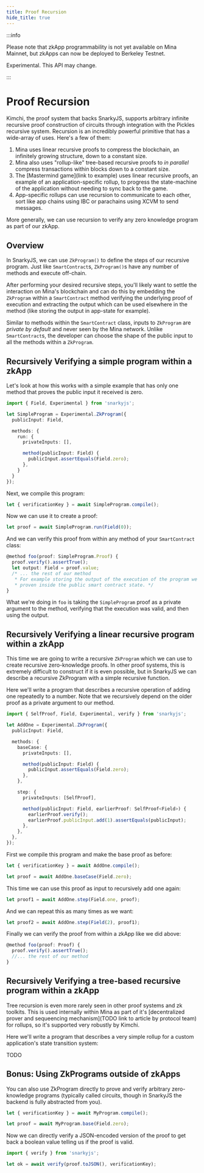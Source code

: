 ```yaml
---
title: Proof Recursion
hide_title: true
---
```


:::info

Please note that zkApp programmability is not yet available on Mina Mainnet, but
zkApps can now be deployed to Berkeley Testnet.

Experimental. This API may change.

:::

# Proof Recursion

Kimchi, the proof system that backs SnarkyJS, supports arbitrary infinite recursive proof construction of circuits through integration with the Pickles recursive system. Recursion is an incredibly powerful primitive that has a wide-array of uses. Here's a few of them:

1. Mina uses linear recursive proofs to compress the blockchain, an infinitely growing structure, down to a constant size.
2. Mina also uses "rollup-like" tree-based recursive proofs to _in parallel_ compress transactions within blocks down to a constant size.
3. The [Mastermind game](link to example) uses linear recursive proofs, an example of an application-specific rollup, to progress the state-machine of the application without needing to sync back to the game.
4. App-specific rollups can use recursion to communicate to each other, sort like app chains using IBC or parachains using XCVM to send messages.

More generally, we can use recursion to verify any zero knowledge program as part of our zkApp.

## Overview

In SnarkyJS, we can use `ZkProgram()` to define the steps of our recursive program. Just like `SmartContract`s, `ZkProgram()`s have any number of methods and execute off-chain.

After performing your desired recursive steps, you'll likely want to settle the interaction on Mina's blockchain and can do this by embedding the  `ZkProgram` within a `SmartContract` method verifying the underlying proof of execution and extracting the output which can be used elsewhere in the method (like storing the output in app-state for example).

Similar to methods within the `SmartContract` class, inputs to `ZkProgram` are _private by default_ and never seen by the Mina network.  Unlike `SmartContract`s, the developer can choose the shape of the public input to all the methods within a `ZkProgram`.

## Recursively Verifying a simple program within a zkApp

Let's look at how this works with a simple example that has only one method that proves the public input it received is zero.

```typescript
import { Field, Experimental } from 'snarkyjs';

let SimpleProgram = Experimental.ZkProgram({
  publicInput: Field,

  methods: {
    run: {
      privateInputs: [],

      method(publicInput: Field) {
        publicInput.assertEquals(Field.zero);
      },
    }
  }
});
```

Next, we compile this program:

```typescript
let { verificationKey } = await SimpleProgram.compile();
```

Now we can use it to create a proof:

```typescript
let proof = await SimpleProgram.run(Field(0));
```

And we can verify this proof from within any method of your `SmartContract` class:

```typescript
@method foo(proof: SimpleProgram.Proof) {
  proof.verify().assertTrue();
  let output: Field = proof.value;
  /* ... the rest of our method
   * For example storing the output of the execution of the program we've
   * proven inside the public smart contract state. */
}
```

What we're doing in `foo` is taking the `SimpleProgram` proof as a private argument to the method, verifying that the execution was valid, and then using the output.

## Recursively Verifying a linear recursive program within a zkApp

This time we are going to write a recursive `ZkProgram` which we can use to create recursive zero-knowledge proofs. In other proof systems, this is extremely difficult to construct if it is even possible, but in SnarkyJS we can describe a recursive ZkProgram with a simple recursive function.

Here we'll write a program that describes a recursive operation of adding one repeatedly to a number. Note that we recursively depend on the older proof as a private argument to our method.

```typescript
import { SelfProof, Field, Experimental, verify } from 'snarkyjs';

let AddOne = Experimental.ZkProgram({
  publicInput: Field,

  methods: {
    baseCase: {
      privateInputs: [],

      method(publicInput: Field) {
        publicInput.assertEquals(Field.zero);
      },
    },

    step: {
      privateInputs: [SelfProof],

      method(publicInput: Field, earlierProof: SelfProof<Field>) {
        earlierProof.verify();
        earlierProof.publicInput.add(1).assertEquals(publicInput);
      },
    },
  },
});
```

First we compile this program and make the base proof as before:

```typescript
let { verificationKey } = await AddOne.compile();

let proof = await AddOne.baseCase(Field.zero);
```

This time we can use this proof as input to recursively add one again:

```typescript
let proof1 = await AddOne.step(Field.one, proof);
```

And we can repeat this as many times as we want:

```typescript
let proof2 = await AddOne.step(Field(2), proof1);
```

Finally we can verify the proof from within a zkApp like we did above:

```typescript
@method foo(proof: Proof) {
  proof.verify().assertTrue();
  //... the rest of our method
}
```

## Recursively Verifying a tree-based recursive program within a zkApp

Tree recursion is even more rarely seen in other proof systems and zk toolkits. This is used internally within Mina as part of it's [decentralized prover and sequeencing mechanism](TODO link to article by protocol team) for rollups, so it's supported very robustly by Kimchi.

Here we'll write a program that describes a very simple rollup for a custom application's state transition system:

TODO

## Bonus: Using ZkPrograms outside of zkApps

You can also use ZkProgram directly to prove and verify arbitrary zero-knowledge programs (typically called circuits, though in SnarkyJS the backend is fully abstracted from you).

```typescript
let { verificationKey } = await MyProgram.compile();

let proof = await MyProgram.base(Field.zero);
```

Now we can directly verify a JSON-encoded version of the proof to get back a boolean value telling us if the proof is valid.

```typescript
import { verify } from 'snarkyjs';

let ok = await verify(proof.toJSON(), verificationKey);
```

